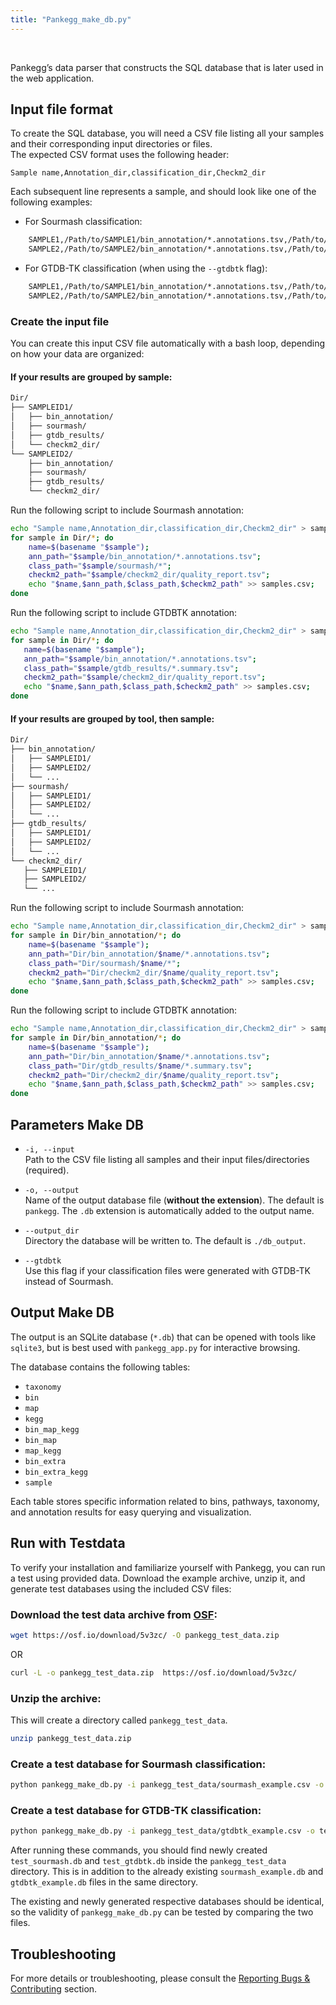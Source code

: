 ```yaml
---
title: "Pankegg_make_db.py"
---
```

<br>

Pankegg's data parser that constructs the SQL database that is later used in the web application. 

## Input file format

To create the SQL database, you will need a CSV file listing all your samples and their corresponding input directories or files.  
The expected CSV format uses the following header:

```
Sample name,Annotation_dir,classification_dir,Checkm2_dir
```

Each subsequent line represents a sample, and should look like one of the following examples:

- For Sourmash classification:
```bash
    SAMPLE1,/Path/to/SAMPLE1/bin_annotation/*.annotations.tsv,/Path/to/SAMPLE1/sourmash/*,/Path/to/SAMPLE1/checkm2_dir/quality_report.tsv
    SAMPLE2,/Path/to/SAMPLE2/bin_annotation/*.annotations.tsv,/Path/to/SAMPLE2/sourmash/*,/Path/to/SAMPLE2/checkm2_dir/quality_report.tsv
```

- For GTDB-TK classification (when using the `--gtdbtk` flag):
```bash
    SAMPLE1,/Path/to/SAMPLE1/bin_annotation/*.annotations.tsv,/Path/to/SAMPLE1/gtdb_results/*.summary.tsv,/Path/to/SAMPLE1/checkm2_dir/quality_report.tsv
    SAMPLE2,/Path/to/SAMPLE2/bin_annotation/*.annotations.tsv,/Path/to/SAMPLE2/gtdb_results/*.summary.tsv,/Path/to/SAMPLE2/checkm2_dir/quality_report.tsv
```

### Create the input file

You can create this input CSV file automatically with a bash loop, depending on how your data are organized:


#### If your results are grouped by sample:

```bash
Dir/
├── SAMPLEID1/
│   ├── bin_annotation/
│   ├── sourmash/
│   ├── gtdb_results/
│   └── checkm2_dir/
└── SAMPLEID2/
    ├── bin_annotation/
    ├── sourmash/
    ├── gtdb_results/
    └── checkm2_dir/
```

Run the following script to include Sourmash annotation: 

```bash
echo "Sample name,Annotation_dir,classification_dir,Checkm2_dir" > samples.csv
for sample in Dir/*; do
    name=$(basename "$sample");
    ann_path="$sample/bin_annotation/*.annotations.tsv";
    class_path="$sample/sourmash/*";
    checkm2_path="$sample/checkm2_dir/quality_report.tsv";
    echo "$name,$ann_path,$class_path,$checkm2_path" >> samples.csv;
done
```

Run the following script to include GTDBTK annotation:

 ```bash
echo "Sample name,Annotation_dir,classification_dir,Checkm2_dir" > samples.csv
for sample in Dir/*; do
    name=$(basename "$sample");
    ann_path="$sample/bin_annotation/*.annotations.tsv";
    class_path="$sample/gtdb_results/*.summary.tsv";
    checkm2_path="$sample/checkm2_dir/quality_report.tsv";
    echo "$name,$ann_path,$class_path,$checkm2_path" >> samples.csv;
done
```

#### If your results are grouped by tool, then sample:

 ```bash
Dir/
├── bin_annotation/
│   ├── SAMPLEID1/
│   ├── SAMPLEID2/
│   └── ...
├── sourmash/
│   ├── SAMPLEID1/
│   ├── SAMPLEID2/
│   └── ...
├── gtdb_results/
│   ├── SAMPLEID1/
│   ├── SAMPLEID2/
│   └── ...
└── checkm2_dir/
    ├── SAMPLEID1/
    ├── SAMPLEID2/
    └── ...
```

Run the following script to include Sourmash annotation: 

```bash
echo "Sample name,Annotation_dir,classification_dir,Checkm2_dir" > samples.csv
for sample in Dir/bin_annotation/*; do
    name=$(basename "$sample");
    ann_path="Dir/bin_annotation/$name/*.annotations.tsv";
    class_path="Dir/sourmash/$name/*";
    checkm2_path="Dir/checkm2_dir/$name/quality_report.tsv";
    echo "$name,$ann_path,$class_path,$checkm2_path" >> samples.csv;
done
```

Run the following script to include GTDBTK annotation:

```bash
echo "Sample name,Annotation_dir,classification_dir,Checkm2_dir" > samples.csv
for sample in Dir/bin_annotation/*; do
    name=$(basename "$sample");
    ann_path="Dir/bin_annotation/$name/*.annotations.tsv";
    class_path="Dir/gtdb_results/$name/*.summary.tsv";
    checkm2_path="Dir/checkm2_dir/$name/quality_report.tsv";
    echo "$name,$ann_path,$class_path,$checkm2_path" >> samples.csv;
done
```

## Parameters Make DB

- `-i, --input`  
Path to the CSV file listing all samples and their input files/directories (required).

- `-o, --output`  
Name of the output database file (**without the extension**). The default is `pankegg`. The `.db` extension is automatically added to the output name.

- `--output_dir`  
Directory the database will be written to. The default is `./db_output`.

- `--gtdbtk`  
Use this flag if your classification files were generated with GTDB-TK instead of Sourmash.

## Output Make DB

The output is an SQLite database (`*.db`) that can be opened with tools like `sqlite3`, but is best used with `pankegg_app.py` for interactive browsing.  

The database contains the following tables:

- `taxonomy`
- `bin`
- `map`
- `kegg`
- `bin_map_kegg`
- `bin_map`
- `map_kegg`
- `bin_extra`
- `bin_extra_kegg`
- `sample`

Each table stores specific information related to bins, pathways, taxonomy, and annotation results for easy querying and visualization.

## Run with Testdata

To verify your installation and familiarize yourself with Pankegg, you can run a test using provided data. Download the example archive, unzip it, and generate test databases using the included CSV files:

### Download the test data archive from [OSF](https://osf.io/wjuet):

```bash
wget https://osf.io/download/5v3zc/ -O pankegg_test_data.zip
```

OR

```bash
curl -L -o pankegg_test_data.zip  https://osf.io/download/5v3zc/
```

### Unzip the archive:

This will create a directory called `pankegg_test_data`.

```bash
unzip pankegg_test_data.zip
```

### Create a test database for Sourmash classification:

```bash
python pankegg_make_db.py -i pankegg_test_data/sourmash_example.csv -o test_sourmash --output_dir pankegg_test_data
```

### Create a test database for GTDB-TK classification:

```bash
python pankegg_make_db.py -i pankegg_test_data/gtdbtk_example.csv -o test_gtdbtk --output_dir pankegg_test_data --gtdbtk
```
After running these commands, you should find newly created `test_sourmash.db` and `test_gtdbtk.db` inside the `pankegg_test_data` directory. This is in addition to the already existing `sourmash_example.db` and `gtdbtk_example.db` files in the same directory.

The existing and newly generated respective databases should be identical, so the validity of `pankegg_make_db.py` can be tested by comparing the two files.


## Troubleshooting

For more details or troubleshooting, please consult the [Reporting Bugs & Contributing](reporting_bugs.qmd) section.


